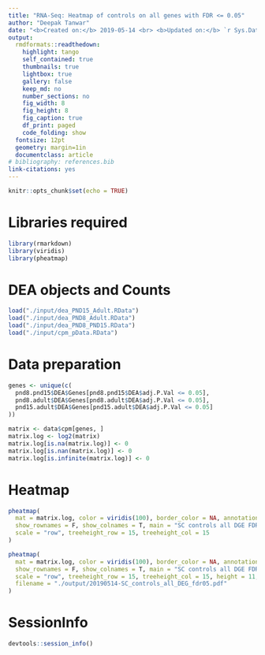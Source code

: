 ```yaml
---
title: "RNA-Seq: Heatmap of controls on all genes with FDR <= 0.05"
author: "Deepak Tanwar"
date: "<b>Created on:</b> 2019-05-14 <br> <b>Updated on:</b> `r Sys.Date()`"
output:
  rmdformats::readthedown:
    highlight: tango
    self_contained: true
    thumbnails: true
    lightbox: true
    gallery: false
    keep_md: no
    number_sections: no
    fig_width: 8
    fig_height: 8
    fig_caption: true
    df_print: paged
    code_folding: show
  fontsize: 12pt
  geometry: margin=1in
  documentclass: article
# bibliography: references.bib
link-citations: yes
---
```


```r
knitr::opts_chunk$set(echo = TRUE)
```

# Libraries required

```r
library(rmarkdown)
library(viridis)
library(pheatmap)
```

# DEA objects and Counts
```r
load("./input/dea_PND15_Adult.RData")
load("./input/dea_PND8_Adult.RData")
load("./input/dea_PND8_PND15.RData")
load("./input/cpm_pData.RData")
```


# Data preparation
```r
genes <- unique(c(
  pnd8.pnd15$DEA$Genes[pnd8.pnd15$DEA$adj.P.Val <= 0.05],
  pnd8.adult$DEA$Genes[pnd8.adult$DEA$adj.P.Val <= 0.05],
  pnd15.adult$DEA$Genes[pnd15.adult$DEA$adj.P.Val <= 0.05]
))

matrix <- data$cpm[genes, ]
matrix.log <- log2(matrix)
matrix.log[is.na(matrix.log)] <- 0
matrix.log[is.nan(matrix.log)] <- 0
matrix.log[is.infinite(matrix.log)] <- 0
```


# Heatmap
```r
pheatmap(
  mat = matrix.log, color = viridis(100), border_color = NA, annotation_col = data$pData,
  show_rownames = F, show_colnames = T, main = "SC controls all DGE FDR <= 0.05",
  scale = "row", treeheight_row = 15, treeheight_col = 15
)
```

```r
pheatmap(
  mat = matrix.log, color = viridis(100), border_color = NA, annotation_col = data$pData,
  show_rownames = F, show_colnames = T, main = "SC controls all DGE FDR <= 0.05",
  scale = "row", treeheight_row = 15, treeheight_col = 15, height = 11, width = 8.5,
  filename = "./output/20190514-SC_controls_all_DEG_fdr05.pdf"
)
```


# SessionInfo
```r
devtools::session_info()
```
